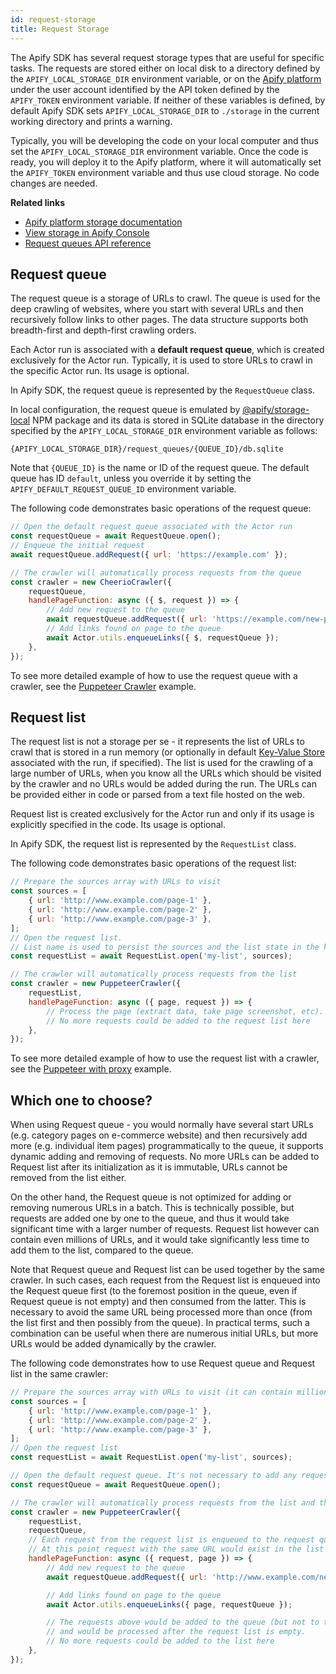 ```yaml
---
id: request-storage
title: Request Storage
---
```



The Apify SDK has several request storage types that are useful for specific tasks. The requests are stored either on local disk to a directory defined by the
`APIFY_LOCAL_STORAGE_DIR` environment variable, or on the [Apify platform](/docs/guides/apify-platform) under the user account identified by the API token defined by the `APIFY_TOKEN` environment variable. If neither of these variables is defined, by default Apify SDK sets `APIFY_LOCAL_STORAGE_DIR` to `./storage` in the current working directory and prints a warning.

Typically, you will be developing the code on your local computer and thus set the `APIFY_LOCAL_STORAGE_DIR` environment variable. Once the code is ready, you will deploy it to the Apify platform, where it will automatically set the `APIFY_TOKEN` environment variable and thus use cloud storage. No code changes are needed.

**Related links**

- [Apify platform storage documentation](https://docs.apify.com/storage)
- [View storage in Apify Console](https://console.apify.com/storage)
- [Request queues API reference](https://docs.apify.com/api/v2#/reference/request-queues)

## Request queue

The request queue is a storage of URLs to crawl. The queue is used for the deep crawling of websites, where you start with several URLs and then recursively follow links to other pages. The data structure supports both breadth-first and depth-first crawling orders.

Each Actor run is associated with a **default request queue**, which is created exclusively for the Actor run. Typically, it is used to store URLs to crawl in the specific Actor run. Its usage is optional.

In Apify SDK, the request queue is represented by the <ApiLink to="apify/class/RequestQueue">`RequestQueue`</ApiLink> class.

In local configuration, the request queue is emulated by [@apify/storage-local](https://github.com/apify/apify-storage-local-js) NPM package and its data is stored in SQLite database in the directory specified by the `APIFY_LOCAL_STORAGE_DIR` environment variable as follows:

```
{APIFY_LOCAL_STORAGE_DIR}/request_queues/{QUEUE_ID}/db.sqlite
```

Note that `{QUEUE_ID}` is the name or ID of the request queue. The default queue has ID `default`, unless you override it by setting the `APIFY_DEFAULT_REQUEST_QUEUE_ID` environment variable.

The following code demonstrates basic operations of the request queue:

```javascript
// Open the default request queue associated with the Actor run
const requestQueue = await RequestQueue.open();
// Enqueue the initial request
await requestQueue.addRequest({ url: 'https://example.com' });

// The crawler will automatically process requests from the queue
const crawler = new CheerioCrawler({
    requestQueue,
    handlePageFunction: async ({ $, request }) => {
        // Add new request to the queue
        await requestQueue.addRequest({ url: 'https://example.com/new-page' });
        // Add links found on page to the queue
        await Actor.utils.enqueueLinks({ $, requestQueue });
    },
});
```

To see more detailed example of how to use the request queue with a crawler, see the [Puppeteer Crawler](/docs/examples/puppeteer-crawler) example.

## Request list

The request list is not a storage per se - it represents the list of URLs to crawl that is stored in a run memory (or optionally in default [Key-Value Store](../guides/result-storage#key-value-store) associated with the run, if specified). The list is used for the crawling of a large number of URLs, when you know all the URLs which should be visited by the crawler and no URLs would be added during the run. The URLs can be provided either in code or parsed from a text file hosted on the web.

Request list is created exclusively for the Actor run and only if its usage is explicitly specified in the code. Its usage is optional.

In Apify SDK, the request list is represented by the <CrawleeApiLink to="core/class/RequestList">`RequestList`</CrawleeApiLink> class.

The following code demonstrates basic operations of the request list:

```javascript
// Prepare the sources array with URLs to visit
const sources = [
    { url: 'http://www.example.com/page-1' },
    { url: 'http://www.example.com/page-2' },
    { url: 'http://www.example.com/page-3' },
];
// Open the request list.
// List name is used to persist the sources and the list state in the key-value store
const requestList = await RequestList.open('my-list', sources);

// The crawler will automatically process requests from the list
const crawler = new PuppeteerCrawler({
    requestList,
    handlePageFunction: async ({ page, request }) => {
        // Process the page (extract data, take page screenshot, etc).
        // No more requests could be added to the request list here
    },
});
```

To see more detailed example of how to use the request list with a crawler, see the [Puppeteer with proxy](/docs/examples/puppeteer-with-proxy) example.

## Which one to choose?

When using Request queue - you would normally have several start URLs (e.g. category pages on e-commerce website) and then recursively add more (e.g. individual item pages) programmatically to the queue, it supports dynamic adding and removing of requests. No more URLs can be added to Request list after its initialization as it is immutable, URLs cannot be removed from the list either.

On the other hand, the Request queue is not optimized for adding or removing numerous URLs in a batch. This is technically possible, but requests are added one by one to the queue, and thus it would take significant time with a larger number of requests. Request list however can contain even millions of URLs, and it would take significantly less time to add them to the list, compared to the queue.

Note that Request queue and Request list can be used together by the same crawler.
In such cases, each request from the Request list is enqueued into the Request queue first (to the foremost position in the queue, even if Request queue is not empty) and then consumed from the latter.
This is necessary to avoid the same URL being processed more than once (from the list first and then possibly from the queue).
In practical terms, such a combination can be useful when there are numerous initial URLs, but more URLs would be added dynamically by the crawler.

The following code demonstrates how to use Request queue and Request list in the same crawler:

```javascript
// Prepare the sources array with URLs to visit (it can contain millions of URLs)
const sources = [
    { url: 'http://www.example.com/page-1' },
    { url: 'http://www.example.com/page-2' },
    { url: 'http://www.example.com/page-3' },
];
// Open the request list
const requestList = await RequestList.open('my-list', sources);

// Open the default request queue. It's not necessary to add any requests to the queue
const requestQueue = await RequestQueue.open();

// The crawler will automatically process requests from the list and the queue
const crawler = new PuppeteerCrawler({
    requestList,
    requestQueue,
    // Each request from the request list is enqueued to the request queue one by one.
    // At this point request with the same URL would exist in the list and the queue
    handlePageFunction: async ({ request, page }) => {
        // Add new request to the queue
        await requestQueue.addRequest({ url: 'http://www.example.com/new-page' });

        // Add links found on page to the queue
        await Actor.utils.enqueueLinks({ page, requestQueue });

        // The requests above would be added to the queue (but not to the list)
        // and would be processed after the request list is empty.
        // No more requests could be added to the list here
    },
});
```
